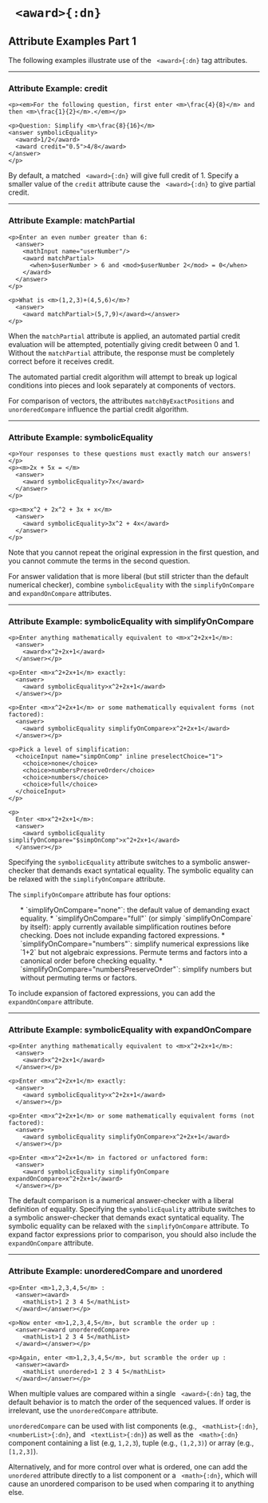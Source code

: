 


# ` <award>{:dn}`

## Attribute Examples Part 1

The following examples illustrate use of the ` <award>{:dn}` tag attributes.  

---


### Attribute Example: credit
```doenet-example
<p><em>For the following question, first enter <m>\frac{4}{8}</m> and 
then <m>\frac{1}{2}</m>.</em></p>

<p>Question: Simplify <m>\frac{8}{16}</m>
<answer symbolicEquality>
  <award>1/2</award>
  <award credit="0.5">4/8</award>
</answer>
</p>
```



By default, a matched ` <award>{:dn}` will give full credit of 1.  Specify a 
smaller value of the `credit` attribute cause the ` <award>{:dn}` to give partial credit.


---

### Attribute Example: matchPartial
```doenet-editor-horiz
<p>Enter an even number greater than 6:
  <answer>
    <mathInput name="userNumber"/>
    <award matchPartial>
      <when>$userNumber > 6 and <mod>$userNumber 2</mod> = 0</when>
    </award>
  </answer>
</p>

<p>What is <m>(1,2,3)+(4,5,6)</m>? 
  <answer>
    <award matchPartial>(5,7,9)</award></answer>
</p>
```



When the `matchPartial` attribute is applied, an automated partial credit evaluation will be attempted, 
potentially giving credit between 0 and 1.  Without the `matchPartial` attribute, the response must 
be completely correct before it receives credit.


The automated partial credit algorithm will attempt to break up logical conditions into pieces and 
look separately at components of vectors.


For comparison of vectors, the attributes `matchByExactPositions` and `unorderedCompare` influence 
the partial credit algorithm.



---

### Attribute Example: symbolicEquality
```doenet-editor-horiz
<p>Your responses to these questions must exactly match our answers!</p>
<p><m>2x + 5x = </m>
  <answer>
    <award symbolicEquality>7x</award>
  </answer>
</p>

<p><m>x^2 + 2x^2 + 3x + x</m>
  <answer>
    <award symbolicEquality>3x^2 + 4x</award>
  </answer>
</p> 
```



Note that you cannot repeat the original expression in the first question, and you cannot 
commute the terms in the second question.


For answer validation that is more liberal (but still stricter than the default 
numerical checker), combine `symbolicEquality` with the `simplifyOnCompare` and 
`expandOnCompare` attributes.



---

### Attribute Example: symbolicEquality with simplifyOnCompare
```doenet-editor-horiz
<p>Enter anything mathematically equivalent to <m>x^2+2x+1</m>: 
  <answer>
    <award>x^2+2x+1</award>
  </answer></p>

<p>Enter <m>x^2+2x+1</m> exactly: 
  <answer>
    <award symbolicEquality>x^2+2x+1</award>
  </answer></p>

<p>Enter <m>x^2+2x+1</m> or some mathematically equivalent forms (not factored): 
  <answer>
    <award symbolicEquality simplifyOnCompare>x^2+2x+1</award>
  </answer></p>

<p>Pick a level of simplification:
  <choiceInput name="simpOnComp" inline preselectChoice="1">
    <choice>none</choice>
    <choice>numbersPreserveOrder</choice>
    <choice>numbers</choice>
    <choice>full</choice>
  </choiceInput>
</p>

<p>
  Enter <m>x^2+2x+1</m>:
  <answer>
    <award symbolicEquality simplifyOnCompare="$simpOnComp">x^2+2x+1</award>
  </answer></p>
```



Specifying the `symbolicEquality` attribute switches to a symbolic answer-checker that 
demands exact syntatical equality.  The symbolic equality can be relaxed with the `simplifyOnCompare` attribute.


The `simplifyOnCompare` attribute has four options:
<ol>
* `simplifyOnCompare="none"`: the default value of demanding exact equality.
* `simplifyOnCompare="full"` (or simply `simplifyOnCompare` by itself): apply currently available simplification routines before checking.  Does not include expanding factored expressions.
* `simplifyOnCompare="numbers"`: simplify numerical expressions like `1+2` but not algebraic expressions.  Permute terms and factors into a canonical order before checking equality.
* `simplifyOnCompare="numbersPreserveOrder"`: simplify numbers but without permuting terms or factors.
</ol>


To include expansion of factored expressions, you can add the `expandOnCompare` attribute.



---

### Attribute Example: symbolicEquality with expandOnCompare
```doenet-editor-horiz
<p>Enter anything mathematically equivalent to <m>x^2+2x+1</m>: 
  <answer>
    <award>x^2+2x+1</award>
  </answer></p>

<p>Enter <m>x^2+2x+1</m> exactly: 
  <answer>
    <award symbolicEquality>x^2+2x+1</award>
  </answer></p>

<p>Enter <m>x^2+2x+1</m> or some mathematically equivalent forms (not factored): 
  <answer>
    <award symbolicEquality simplifyOnCompare>x^2+2x+1</award>
  </answer></p>

<p>Enter <m>x^2+2x+1</m> in factored or unfactored form: 
  <answer>
    <award symbolicEquality simplifyOnCompare expandOnCompare>x^2+2x+1</award>
  </answer></p>
```

The default comparison is a numerical answer-checker with a liberal definition of 
equality. Specifying the `symbolicEquality` attribute switches to a symbolic 
answer-checker that demands exact syntatical equality. The symbolic equality can be 
relaxed with the `simplifyOnCompare` attribute. To expand factor expressions prior to 
comparison, you should also include the `expandOnCompare` attribute.


---

### Attribute Example: unorderedCompare and unordered
```doenet-editor-horiz
<p>Enter <m>1,2,3,4,5</m> :
  <answer><award>
    <mathList>1 2 3 4 5</mathList>
  </award></answer></p>

<p>Now enter <m>1,2,3,4,5</m>, but scramble the order up :
  <answer><award unorderedCompare>
    <mathList>1 2 3 4 5</mathList>
  </award></answer></p>

<p>Again, enter <m>1,2,3,4,5</m>, but scramble the order up :
  <answer><award>
    <mathList unordered>1 2 3 4 5</mathList>
  </award></answer></p>
```



When multiple values are compared within a single ` <award>{:dn}` tag, the default behavior 
is to match the order of the sequenced values. If order is irrelevant, use the `unorderedCompare` attribute.


`unorderedCompare` can be used with list components (e.g., ` <mathList>{:dn}`, ` <numberList>{:dn}`, 
and ` <textList>{:dn}`) as well as the ` <math>{:dn}` component containing a list (e.g, `1,2,3`), 
tuple (e.g., `(1,2,3)`) or array (e.g., `[1,2,3]`).


Alternatively, and for more control over what is ordered, one can add the `unordered` attribute 
directly to a list component or a ` <math>{:dn}`, which will cause an unordered comparison to 
be used when comparing it to anything else.



